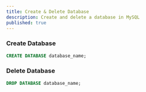 ```yaml
---
title: Create & Delete Database
description: Create and delete a database in MySQL
published: true
---
```


### **Create Database**

```sql
CREATE DATABASE database_name;
```

### **Delete Database**


```sql
DROP DATABASE database_name;
```